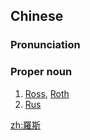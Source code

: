 {{also|罗斯}}
==Chinese==
{{zh-forms|s=罗斯}}

===Pronunciation===
{{zh-pron
|m=Luósī
|cat=pn
}}

===Proper noun===
{{zh-proper noun}}

# [[Ross]], [[Roth]] {{gloss|first or last name}}
# [[Rus]] {{gloss|medieval East Slavic state}}

[[zh:羅斯]]